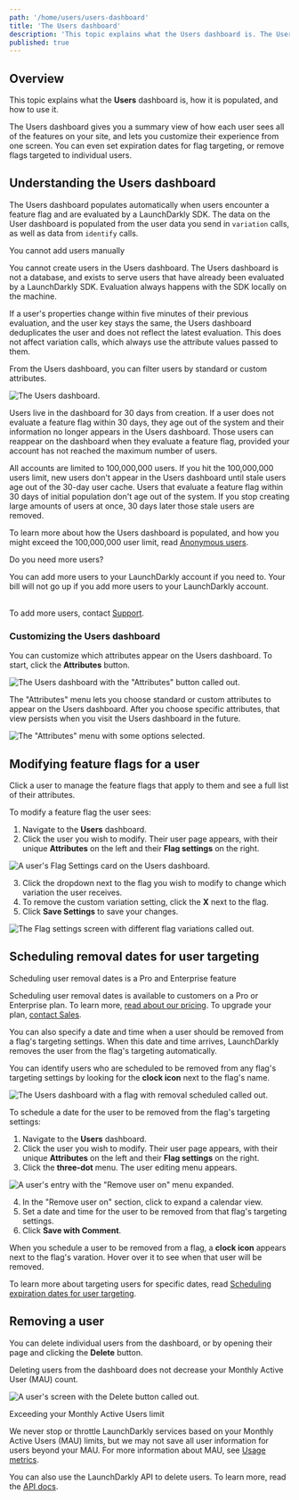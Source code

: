 ```yaml
---
path: '/home/users/users-dashboard'
title: 'The Users dashboard'
description: 'This topic explains what the Users dashboard is. The Users dashboard gives you a summary view of how each user sees all of the features on your site, and lets you customize their experience from one screen.'
published: true
---
```


## Overview

This topic explains what the **Users** dashboard is, how it is populated, and how to use it.

The Users dashboard gives you a summary view of how each user sees all of the features on your site, and lets you customize their experience from one screen. You can even set expiration dates for flag targeting, or remove flags targeted to individual users.

## Understanding the Users dashboard

The Users dashboard populates automatically when users encounter a feature flag and are evaluated by a LaunchDarkly SDK. The data on the User dashboard is populated from the user data you send in `variation` calls, as well as data from `identify` calls.

<Callout intent="alert">
  <CalloutTitle>You cannot add users manually</CalloutTitle>
  <CalloutDescription>

You cannot create users in the Users dashboard. The Users dashboard is not a database, and exists to serve users that have already been evaluated by a LaunchDarkly SDK. Evaluation always happens with the SDK locally on the machine.

</CalloutDescription>
</Callout>

If a user's properties change within five minutes of their previous evaluation, and the user key stays the same, the Users dashboard deduplicates the user and does not reflect the latest evaluation. This does not affect variation calls, which always use the attribute values passed to them.

From the Users dashboard, you can filter users by standard or custom attributes.

![The Users dashboard.](../../images/users.png)

Users live in the dashboard for 30 days from creation. If a user does not evaluate a feature flag within 30 days, they age out of the system and their information no longer appears in the Users dashboard. Those users can reappear on the dashboard when they evaluate a feature flag, provided your account has not reached the maximum number of users.

All accounts are limited to 100,000,000 users. If you hit the 100,000,000 users limit, new users don't appear in the Users dashboard until stale users age out of the 30-day user cache. Users that evaluate a feature flag within 30 days of initial population don't age out of the system. If you stop creating large amounts of users at once, 30 days later those stale users are removed.

To learn more about how the Users dashboard is populated, and how you might exceed the 100,000,000 user limit, read [Anonymous users](/home/users/anonymous-users).

<Callout intent="info">
  <CalloutTitle>Do you need more users?</CalloutTitle>
  <CalloutDescription>

You can add more users to your LaunchDarkly account if you need to. Your bill will not go up if you add more users to your LaunchDarkly account.<br/><br/>

To add more users, contact [Support](https://support.launchdarkly.com/hc/en-us/requests/new).

</CalloutDescription>
</Callout>

### Customizing the Users dashboard

You can customize which attributes appear on the Users dashboard. To start, click the **Attributes** button.

![The Users dashboard with the "Attributes" button called out.](../../images/users-attributes-callout.png)

The "Attributes" menu lets you choose standard or custom attributes to appear on the Users dashboard. After you choose specific attributes, that view persists when you visit the Users dashboard in the future.

![The "Attributes" menu with some options selected.](../../images/users-attributes-menu.png)

## Modifying feature flags for a user

Click a user to manage the feature flags that apply to them and see a full list of their attributes.

To modify a feature flag the user sees:

1. Navigate to the **Users** dashboard.
2. Click the user you wish to modify. Their user page appears, with their unique **Attributes** on the left and their **Flag settings** on the right.

![A user's Flag Settings card on the Users dashboard.](../../images/users-targeting-is-one-of.png)

3. Click the dropdown next to the flag you wish to modify to change which variation the user receives.
4. To remove the custom variation setting, click the **X** next to the flag.
5. Click **Save Settings** to save your changes.

![The Flag settings screen with different flag variations called out.](../../images/users-details-targeting-callout.png)

## Scheduling removal dates for user targeting

<Callout intent="primary">
  <CalloutTitle>Scheduling user removal dates is a Pro and Enterprise feature</CalloutTitle>
  <CalloutDescription>

Scheduling user removal dates is available to customers on a Pro or Enterprise plan. To learn more, [read about our pricing](https://launchdarkly.com/pricing/). To upgrade your plan, [contact Sales](https://launchdarkly.com/contact-sales/).

  </CalloutDescription>
</Callout>

You can also specify a date and time when a user should be removed from a flag's targeting settings. When this date and time arrives, LaunchDarkly removes the user from the flag's targeting automatically.

You can identify users who are scheduled to be removed from any flag's targeting settings by looking for the **clock icon** next to the flag's name.

![The Users dashboard with a flag with removal scheduled called out.](../../images/users-clock-icon-callout.png)

To schedule a date for the user to be removed from the flag's targeting settings:

1. Navigate to the **Users** dashboard.
2. Click the user you wish to modify. Their user page appears, with their unique **Attributes** on the left and their **Flag settings** on the right.
3. Click the **three-dot** menu. The user editing menu appears.

![A user's entry with the "Remove user on" menu expanded.](../../images/users-flag-expiration-date.png)

4. In the "Remove user on" section, click to expand a calendar view.
4. Set a date and time for the user to be removed from that flag's targeting settings.
5. Click **Save with Comment**.

When you schedule a user to be removed from a flag, a **clock icon** appears next to the flag's varation. Hover over it to see when that user will be removed.

To learn more about targeting users for specific dates, read [Scheduling expiration dates for user targeting](/home/flags/targeting-users#scheduling-removal-dates-for-user-targeting).

## Removing a user

You can delete individual users from the dashboard, or by opening their page and clicking the **Delete** button.

Deleting users from the dashboard does not decrease your Monthly Active User (MAU) count.

![A user's screen with the Delete button called out.](../../images/users-delete-callout.png)

<Callout intent="alert">
  <CalloutTitle>Exceeding your Monthly Active Users limit</CalloutTitle>
  <CalloutDescription>

We never stop or throttle LaunchDarkly services based on your Monthly Active Users (MAU) limits, but we may not save
all user information for users beyond your MAU. For more information about MAU, see [Usage
metrics](/home/billing/usage-metrics).

  </CalloutDescription>
</Callout>

You can also use the LaunchDarkly API to delete users. To learn more, read the [API docs](https://apidocs.launchdarkly.com/reference#delete-user).

